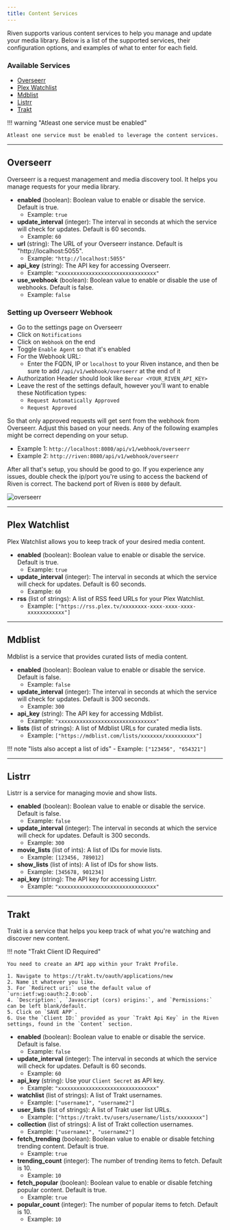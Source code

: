 ```yaml
---
title: Content Services
---
```


Riven supports various content services to help you manage and update your media library. Below is a list of the supported services, their configuration options, and examples of what to enter for each field.

### **Available Services**

- [Overseerr](#overseerr)
- [Plex Watchlist](#plex-watchlist)
- [Mdblist](#mdblist)
- [Listrr](#listrr)
- [Trakt](#trakt)

!!! warning "Atleast one service must be enabled"

    Atleast one service must be enabled to leverage the content services.

---

## **Overseerr**

Overseerr is a request management and media discovery tool. It helps you manage requests for your media library.

- **enabled** (boolean): Boolean value to enable or disable the service. Default is true.
    - Example: `true`
- **update_interval** (integer): The interval in seconds at which the service will check for updates. Default is 60 seconds.
    - Example: `60`
- **url** (string): The URL of your Overseerr instance. Default is "http://localhost:5055".
    - Example: `"http://localhost:5055"`
- **api_key** (string): The API key for accessing Overseerr.
    - Example: `"xxxxxxxxxxxxxxxxxxxxxxxxxxxxxxxx"`
- **use_webhook** (boolean): Boolean value to enable or disable the use of webhooks. Default is false.
    - Example: `false`

### Setting up Overseerr Webhook

- Go to the settings page on Overseerr
- Click on `Notifications`
- Click on `Webhook` on the end
- Toggle `Enable Agent` so that it's enabled
- For the Webhook URL:
  - Enter the FQDN, IP or `localhost` to your Riven instance, and then be sure to add `/api/v1/webhook/overseerr` at the end of it
- Authorization Header should look like `Berear <YOUR_RIVEN_API_KEY>`
- Leave the rest of the settings default, however you'll want to enable these Notification types:
  - `Request Automatically Approved`
  - `Request Approved`

So that only approved requests will get sent from the webhook from Overseerr. Adjust this based on your needs. Any of the following examples might be correct depending on your setup.

- Example 1: `http://localhost:8080/api/v1/webhook/overseerr`
- Example 2: `http://riven:8080/api/v1/webhook/overseerr`

After all that's setup, you should be good to go. If you experience any issues, double check the ip/port you're using to access the backend of Riven is correct. The backend port of Riven is `8080` by default. 

![overseerr](/images/overseerr-notifications.png)

---

## **Plex Watchlist**

Plex Watchlist allows you to keep track of your desired media content.

- **enabled** (boolean): Boolean value to enable or disable the service. Default is true.
    - Example: `true`
- **update_interval** (integer): The interval in seconds at which the service will check for updates. Default is 60 seconds.
    - Example: `60`
- **rss** (list of strings): A list of RSS feed URLs for your Plex Watchlist.
    - Example: `["https://rss.plex.tv/xxxxxxxx-xxxx-xxxx-xxxx-xxxxxxxxxxxx"]`

---

## **Mdblist**

Mdblist is a service that provides curated lists of media content.

- **enabled** (boolean): Boolean value to enable or disable the service. Default is false.
    - Example: `false`
- **update_interval** (integer): The interval in seconds at which the service will check for updates. Default is 300 seconds.
    - Example: `300`
- **api_key** (string): The API key for accessing Mdblist.
    - Example: `"xxxxxxxxxxxxxxxxxxxxxxxxxxxxxxxx"`
- **lists** (list of strings): A list of Mdblist URLs for curated media lists.
    - Example: `["https://mdblist.com/lists/xxxxxxx/xxxxxxxxxx"]`

!!! note "lists also accept a list of ids"
    - Example: `["123456", "654321"]`

---

## **Listrr**

Listrr is a service for managing movie and show lists.

- **enabled** (boolean): Boolean value to enable or disable the service. Default is false.
    - Example: `false`
- **update_interval** (integer): The interval in seconds at which the service will check for updates. Default is 300 seconds.
    - Example: `300`
- **movie_lists** (list of ints): A list of IDs for movie lists.
    - Example: `[123456, 789012]`
- **show_lists** (list of ints): A list of IDs for show lists.
    - Example: `[345678, 901234]`
- **api_key** (string): The API key for accessing Listrr.
    - Example: `"xxxxxxxxxxxxxxxxxxxxxxxxxxxxxxxx"`

---

## **Trakt**

Trakt is a service that helps you keep track of what you're watching and discover new content.

!!! note "Trakt Client ID Required"

    You need to create an API app within your Trakt Profile.

    1. Navigate to https://trakt.tv/oauth/applications/new
    2. Name it whatever you like.
    3. For `Redirect uri:` use the default value of `urn:ietf:wg:oauth:2.0:oob`.
    4. `Description:`, `Javascript (cors) origins:`, and `Permissions:` can be left blank/default.
    5. Click on `SAVE APP`.
    6. Use the `Client ID:` provided as your `Trakt Api Key` in the Riven settings, found in the `Content` section.

- **enabled** (boolean): Boolean value to enable or disable the service. Default is false.
    - Example: `false`
- **update_interval** (integer): The interval in seconds at which the service will check for updates. Default is 60 seconds.
    - Example: `60`
- **api_key** (string): Use your `Client Secret` as API key.
    - Example: `"xxxxxxxxxxxxxxxxxxxxxxxxxxxxxxxx"`
- **watchlist** (list of strings): A list of Trakt usernames.
    - Example: `["username1", "username2"]`
- **user_lists** (list of strings): A list of Trakt user list URLs.
    - Example: `["https://trakt.tv/users/username/lists/xxxxxxxx"]`
- **collection** (list of strings): A list of Trakt collection usernames.
    - Example: `["username1", "username2"]`
- **fetch_trending** (boolean): Boolean value to enable or disable fetching trending content. Default is true.
    - Example: `true`
- **trending_count** (integer): The number of trending items to fetch. Default is 10.
    - Example: `10`
- **fetch_popular** (boolean): Boolean value to enable or disable fetching popular content. Default is true.
    - Example: `true`
- **popular_count** (integer): The number of popular items to fetch. Default is 10.
    - Example: `10`